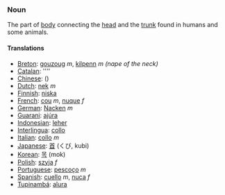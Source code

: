 ===Noun===
The part of [[body]] connecting the [[head]] and the [[trunk]] found in humans and some animals.

====Translations====

*[[Breton]]: [[gouzoug]] ''m'', [[kilpenn]] ''m'' ''(nape of the neck)''
*[[Catalan]]: [[]] ''''
*[[Chinese]]: [[]] ()
*[[Dutch]]: [[nek]] ''m''
*[[Finnish]]: [[niska]]
*[[French]]: [[cou]] ''m'', [[nuque]] ''f''
*[[German]]: [[Nacken]] ''m''
*[[Guarani]]: [[ajúra]]
*[[Indonesian]]: [[leher]]
*[[Interlingua]]: [[collo]]
*[[Italian]]: [[collo]] ''m''
*[[Japanese]]: [[首]] (くび, kubi)
*[[Korean]]: [[목]] (mok)
*[[Polish]]: [[szyja]] ''f''
*[[Portuguese]]: [[pescoço]] ''m''
*[[Spanish]]: [[cuello]] ''m'', [[nuca]] ''f''
*[[Tupinambá]]: [[aîura]]